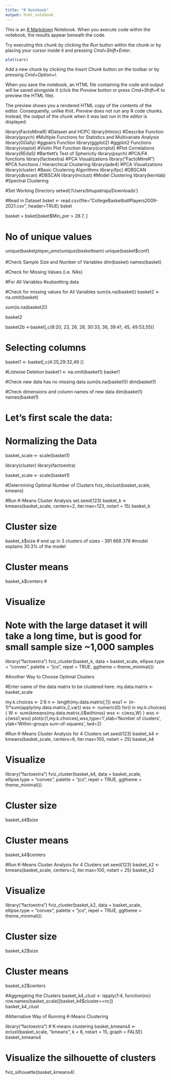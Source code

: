 ```yaml
---
title: "R Notebook"
output: html_notebook
---
```


This is an [R Markdown](http://rmarkdown.rstudio.com) Notebook. When you execute code within the notebook, the results appear beneath the code. 

Try executing this chunk by clicking the *Run* button within the chunk or by placing your cursor inside it and pressing *Cmd+Shift+Enter*. 

```r
plot(cars)
```

Add a new chunk by clicking the *Insert Chunk* button on the toolbar or by pressing *Cmd+Option+I*.

When you save the notebook, an HTML file containing the code and output will be saved alongside it (click the *Preview* button or press *Cmd+Shift+K* to preview the HTML file). 

The preview shows you a rendered HTML copy of the contents of the editor. Consequently, unlike *Knit*, *Preview* does not run any R code chunks. Instead, the output of the chunk when it was last run in the editor is displayed.



library(FactoMineR) #Dataset and HCPC
library(Hmisc) #Describe Function
library(psych) #Multiple Functions for Statistics and Multivariate Analysis
library(GGally) #ggpairs Function
library(ggplot2) #ggplot2 Functions
library(vioplot) #Violin Plot Function
library(corrplot) #Plot Correlations
library(REdaS) #Bartlett's Test of Sphericity
library(psych) #PCA/FA functions
library(factoextra) #PCA Visualizations
library("FactoMineR") #PCA functions / Hierarchical Clustering
library(ade4) #PCA Visualizations
library(cluster) #Basic Clustering Algorithms
library(fpc) #DBSCAN
library(dbscan) #DBSCAN
library(mclust) #Model Clustering
library(kernlab) #Spectral Clustering


#Set Working Directory
setwd('/Users/bhupatiraju/Downloads')

#Read in Dataset
bsket <- read.csv(file="CollegeBasketballPlayers2009-2021.csv", header=TRUE)
bsket
 
basket = bsket[bsket$Min_per > 28.7, ]

# No of unique values
unique(basket$player_name)
unique(basket$team)
unique(basket$conf)


#Check Sample Size and Number of Variables
dim(basket)
names(basket)


#Check for Missing Values (i.e. NAs)

#For All Variables
#subsetting data

#Check for missing values for All Variables
sum(is.na(basket))
basket2 <- na.omit(basket)

sum(is.na(basket2))

basket2

basket2b <-basket[,c(8:20, 23, 26, 28, 30:33, 36, 39:41, 45, 49:53,55)]

# Selecting columns
basket1 <- basket[,c(4:25,29:32,46 )]

#Listwise Deletion
basket1 <- na.omit(basket1)
basket1 

#Check new data has no missing data
sum(is.na(basket1))
dim(basket1)


#Check dimensions and column names of new data 
dim(basket1)
names(basket1)


# Let's first scale the data:
# Normalizing the Data
basket_scale <- scale(basket1) 

library(cluster)
library(factoextra)

basket_scale <- scale(basket1) 

#Determining Optimal Number of Clusters
fviz_nbclust(basket_scale, kmeans)


#Run K-Means Cluster Analysis
set.seed(123)
basket_k <- kmeans(basket_scale, centers=2, iter.max=123, nstart = 15)
basket_k


# Cluster size
basket_k$size
# end up in 3 clusters of sizes - 391 668 376
#model explains 30.3% of the model

# Cluster means
basket_k$centers
#

# Visualize
# Note with the large dataset it will take a long time, but is good for small sample size ~1,000 samples
library("factoextra")
fviz_cluster(basket_k, data = basket_scale, 
             ellipse.type = "convex",
             palette = "jco",
             repel = TRUE,
             ggtheme = theme_minimal())


#Another Way to Choose Optimal Clusters

#Enter name of the data matrix to be clustered here:
my.data.matrix <- basket_scale


my.k.choices <- 2:6
n <- length(my.data.matrix[,1])
wss1 <- (n-1)*sum(apply(my.data.matrix,2,var))
wss <- numeric(0)
for(i in my.k.choices) {
  W <- sum(kmeans(my.data.matrix,i)$withinss)
  wss <- c(wss,W)
}
wss <- c(wss1,wss)
plot(c(1,my.k.choices),wss,type='l',xlab='Number of clusters', ylab='Within-groups sum-of-squares', lwd=2)



#Run K-Means Cluster Analysis for 4 Clusters
set.seed(123)
basket_k4 <- kmeans(basket_scale, centers=6, iter.max=100, nstart = 25)
basket_k4

# Visualize
library("factoextra")
fviz_cluster(basket_k4, data = basket_scale, 
             ellipse.type = "convex",
             palette = "jco",
             repel = TRUE,
             ggtheme = theme_minimal())

# Cluster size
basket_k4$size

# Cluster means
basket_k4$centers




#Run K-Means Cluster Analysis for 4 Clusters
set.seed(123)
basket_k2 <- kmeans(basket_scale, centers=2, iter.max=100, nstart = 25)
basket_k2

# Visualize
library("factoextra")
fviz_cluster(basket_k2, data = basket_scale, 
             ellipse.type = "convex",
             palette = "jco",
             repel = TRUE,
             ggtheme = theme_minimal())

# Cluster size
basket_k2$size

# Cluster means
basket_k2$centers

#Aggregating the Clusters
basket_k4_clust <- lapply(1:4, function(nc) row.names(basket_scale)[basket_k4$cluster==nc])  
basket_k4_clust 


#Alternative Way of Running K-Means Clustering

library("factoextra")
# K-means clustering
basket_kmeans4 <- eclust(basket_scale, "kmeans", k = 6,
                            nstart = 15, graph = FALSE)
basket_kmeans4


# Visualize the silhouette of clusters
fviz_silhouette(basket_kmeans4)






